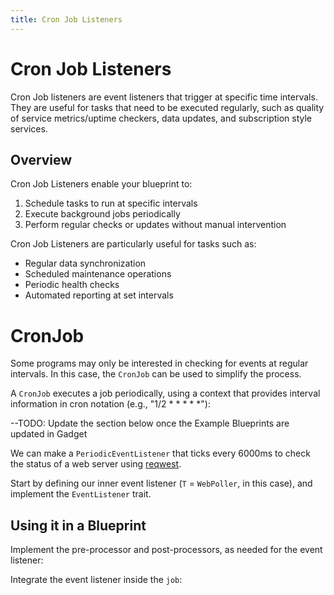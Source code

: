 ```yaml
---
title: Cron Job Listeners
---
```



# Cron Job Listeners

Cron Job listeners are event listeners that trigger at specific time intervals. They are useful for tasks that need to be executed regularly, such as quality of service metrics/uptime checkers, data updates, and subscription style services.

## Overview

Cron Job Listeners enable your blueprint to:

1. Schedule tasks to run at specific intervals
2. Execute background jobs periodically
3. Perform regular checks or updates without manual intervention

Cron Job Listeners are particularly useful for tasks such as:

- Regular data synchronization
- Scheduled maintenance operations
- Periodic health checks
- Automated reporting at set intervals

# CronJob

Some programs may only be interested in checking for events at regular intervals. In this case, the `CronJob` can be used to simplify the process.

A `CronJob` executes a job periodically, using a context that provides interval information in cron notation (e.g., "1/2 * * * * *"):

<GithubFileReaderDisplay 
  url="https://github.com/tangle-network/gadget/blob/main/crates/event-listeners/cronjob/src/lib.rs"
  fromLine={13}
  toLine={27}
  title="CronJob Event Listener Definition"
/>

--TODO: Update the section below once the Example Blueprints are updated in Gadget

We can make a `PeriodicEventListener` that ticks every 6000ms to check the status of a web server using [reqwest](https://crates.io/crates/reqwest).


Start by defining our inner event listener (`T` = `WebPoller`, in this case), and implement the `EventListener` trait.


<GithubFileReaderDisplay
  url="https://github.com/tangle-network/gadget/blob/main/blueprints/examples/src/periodic_web_poller.rs"
  fromLine={79}
  toLine={116}
  title="Example WebPoller `EventListener` Implementation"
/>


## Using it in a Blueprint


Implement the pre-processor and post-processors, as needed for the event listener:


<GithubFileReaderDisplay
  url="https://github.com/tangle-network/gadget/blob/main/blueprints/examples/src/periodic_web_poller.rs"
  fromLine={68}
  toLine={77}
  title="Example WebPoller Post-Processor"
/>


Integrate the event listener inside the `job`:


<GithubFileReaderDisplay
  url="https://github.com/tangle-network/gadget/blob/main/blueprints/examples/src/periodic_web_poller.rs"
  fromLine={36}
  toLine={65}
  title="Example Job with Periodic Web Poller Listener"
/>
